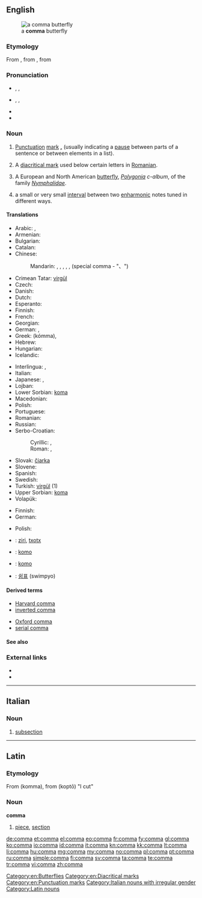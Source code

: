 {{also|coma}}
==English==
[[Image:Polygonia c-album spread wings.jpg|thumb|a '''comma''' butterfly]]

===Etymology===
From {{etyl|la}} {{term|comma|lang=la}}, from {{etyl|grc}} {{term|κόμμα|sc=polytonic|tr=komma|lang=grc}}, from {{term|κόπτω|sc=polytonic|tr=koptō||I cut|lang=grc}}

===Pronunciation===
* {{a|UK}} {{enPR|kŏm'ə}}, {{IPA|/ˈkɒm.ə/}}, {{X-SAMPA|/"kQm.@/}}
* {{a|US}} {{enPR|kŏm'-ə}}, {{IPA|/ˈkɑm.ə/}}, {{X-SAMPA|/"kAm.@/}}
* {{audio|En-us-comma.ogg|Audio (US)}}
* {{rhymes|ɒmə}}

===Noun===
{{en-noun|pl2=commata}}

# [[punctuation|Punctuation]] [[mark]] '''[[,]]''' (usually indicating a [[pause]] between parts of a sentence or between elements in a list).
# {{by extension}} A [[diacritical mark]] used below certain letters in [[Romanian]].
# A European and North American [[butterfly]], ''[[Polygonia]] c-album'', of the family ''[[Nymphalidae]]''.
# {{music}} a small or very small [[interval]] between two [[enharmonic]] notes tuned in different ways.

====Translations====
{{trans-top|Punctuation mark ','}}
* Arabic: {{t|ar|فاصلة|f|tr=faaSila}}, {{t-|ar|،}}
* Armenian: {{t-|hy|ստորակետ|tr=storaket}}
* Bulgarian: {{t|bg|запетая|f}}
* Catalan: {{t|ca|coma|f}}
* Chinese:
*: Mandarin: {{t|cmn|逗號|sc=Hani}}, {{t|cmn|逗号|tr=dòuhào|sc=Hani}}, {{t|cmn|逗點|sc=Hani}}, {{t|cmn|逗点|tr=dòudiǎn|sc=Hani}}, {{t-|cmn|頓號|sc=Hani}}, {{t-|cmn|顿号|tr=dùnhào|sc=Hani}} (special comma - "、")
* Crimean Tatar: [[virgül]]
* Czech: {{t+|cs|čárka|f}}
* Danish: {{t|da|komma|n}}
* Dutch: {{t+|nl|komma|f}}
* Esperanto: {{t-|eo|komo|xs=Esperanto}}
* Finnish: {{t+|fi|pilkku}}
* French: {{t+|fr|virgule|f}}
* Georgian: {{t|ka|მძიმე|sc=Geor}}
* German: {{t+|de|Komma|n}}, {{t+|de|Beistrich|m}}
* Greek: {{t+|el|κόμμα|n}} (kómma),  {{qualifier|typography}} {{t+|el|υποστιγμή|f|tr=ipostigmí}}
* Hebrew: {{t-|he|פסיק|m|tr=psyq}}
* Hungarian: {{t+|hu|vessző}}
* Icelandic: {{t-|is|komma|f}}
{{trans-mid}}
* Interlingua: {{t|ia|virgula}}, {{t|ia|comma}}
* Italian: {{t+|it|virgola|f}}
* Japanese: {{t|ja|コンマ|tr=konma}}, {{t|ja|読点|tr=とうてん, tōten}}
* Lojban: {{qualifier|for numbers}} {{t|jbo|ki'o}}
* Lower Sorbian: [[koma]] {{f}}
* Macedonian: {{t|mk|запирка|f|tr=zápirka}}
* Polish: {{t+|pl|przecinek|m}}
* Portuguese: {{t+|pt|vírgula|f}}
* Romanian: {{t-|ro|virgulă|f}}
* Russian: {{t+|ru|запятая|f|tr=zapjatája}}
* Serbo-Croatian:
*: Cyrillic: {{t|sh|зарез|m|sc=Cyrl}}, {{t|sh|запета|f|sc=Cyrl}}
*: Roman: {{t|sh|zarez|m|sc=Latn}}, {{t|sh|zapeta|f|sc=Latn}}
* Slovak: [[čiarka]] {{f}}
* Slovene: {{t+|sl|vejica|f}}
* Spanish: {{t+|es|coma|f}}
* Swedish: {{t+|sv|komma|n}}
* Turkish: [[virgül]] (1)
* Upper Sorbian: [[koma]] {{f}}
* Volapük: {{t|vo|liunül}}
{{trans-bottom}}

{{trans-top|Butterfly}}
* Finnish: {{t|fi|herukkaperhonen}}
* German: {{t-|de|C-Falter|m}}
{{trans-mid}}
* Polish: {{t|pl|rusałka ceik|f}}
{{trans-bottom}}

{{checktrans-top}}
* {{ttbc|eu}}: [[ziri]], [[txotx]]
* {{ttbc|eo}}: [[komo]]
{{trans-mid}}
* {{ttbc|io}}: [[komo]]
* {{ttbc|ko}}: [[쉼표]] (swimpyo)
{{trans-bottom}}
<!--removing * {{subst:User:MglovesfunBot/ttbc|Spanish}}: [[vírgula]] {{f}} as NOT correct-->

====Derived terms====
{{rel-top|punctuation mark}}
* [[Harvard comma]]
* [[inverted comma]]
{{rel-mid}}
* [[Oxford comma]]
* [[serial comma]]
{{rel-bottom}}

====See also====
{{punctuation}}

===External links===
* {{pedialite|Comma (punctuation)}}
* {{pedialite|Comma (butterfly)}}

[[Category:en:Butterflies]]
[[Category:en:Diacritical marks]]
[[Category:en:Punctuation marks]]

----

==Italian==

===Noun===
{{it-noun|comm|m|a|i}}

# {{context|legal|lang=it}} [[subsection]]

[[Category:Italian nouns with irregular gender]]

----

==Latin==

===Etymology===
From {{etyl|grc|la}} {{term|lang=grc|κόμμα}} (komma), from {{term|lang=grc|κόπτω}} (koptō) "I cut"

===Noun===
'''comma'''

# [[piece]], [[section]]

[[Category:Latin nouns]]

[[de:comma]]
[[et:comma]]
[[el:comma]]
[[eo:comma]]
[[fr:comma]]
[[fy:comma]]
[[gl:comma]]
[[ko:comma]]
[[io:comma]]
[[id:comma]]
[[it:comma]]
[[kn:comma]]
[[kk:comma]]
[[lt:comma]]
[[li:comma]]
[[hu:comma]]
[[mg:comma]]
[[my:comma]]
[[no:comma]]
[[pl:comma]]
[[pt:comma]]
[[ru:comma]]
[[simple:comma]]
[[fi:comma]]
[[sv:comma]]
[[ta:comma]]
[[te:comma]]
[[tr:comma]]
[[vi:comma]]
[[zh:comma]]